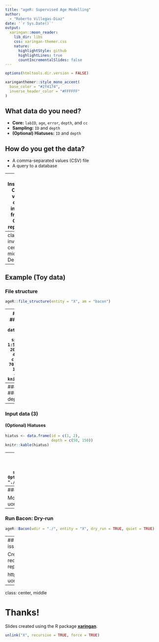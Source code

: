 ```yaml
---
title: "ageR: Supervised Age Modelling"
author: 
  - "Roberto Villegas-Diaz"
date: '`r Sys.Date()`'
output:
  xaringan::moon_reader:
    lib_dir: libs
    css: xaringan-themer.css
    nature:
      highlightStyle: github
      highlightLines: true
      countIncrementalSlides: false
---
```


```r
options(htmltools.dir.version = FALSE)
```

```r
xaringanthemer::style_mono_accent(
  base_color = "#2f4174",
  inverse_header_color = "#FFFFFF"
)
```
## What data do you need?
- __Core:__ `labID`, `age`, `error`, `depth`, and `cc`
- __Sampling:__ `ID` and `depth`
- __(Optional) Hiatuses:__ `ID` and `depth`

## How do you get the data?
- A comma-separated values (CSV) file
- A query to a database

---
## Installation
Current version can be installed from the GitHub repository:
```r
install.packages("remotes")
remotes::install_github("special-uor/ageR")
```

To verify you are running the latest version, run the following command:
```r
?ageR
```

---
class: inverse, center, middle
# Demo

---
## Example (Toy data)
### File structure
```r
ageR::file_structure(entity = "X", am = "bacon")
```

---
### Input data
#### Core data
```r
core <- data.frame(labID = paste0("X", sprintf("%03d", 1:5)),
                   age = c(50, 200, 1150, 2060, 4050),
                   error = c(10, 15, 5, 1, 70),
                   depth = c(5, 100, 230, 300, 450),
                   cc = 1)
knitr::kable(core)
```

---
### Input data (2)
#### Sampling depths
```r
sample_depths <- data.frame(id = 1:100,
                            depth = seq(0, 500, length.out = 100))
knitr::kable(head(sample_depths))
```

---
### Input data (3)
#### (Optional) Hiatuses
```r
hiatus <- data.frame(id = c(1, 2),
                     depth = c(50, 150))
knitr::kable(hiatus)
```
---
### Input data (4)
```r
ageR::create_input(data = list(sample_depths = sample_depths, 
                               core = core,
                               # Optional
                               hiatus = hiatus), 
                   wdir = "./", 
                   entity = "X",
                   am = "bacon")
```

---
### Run Bacon
```r
ageR::Bacon(wdir = "./", 
            entity = "X", 
            # Optional parameters
            cpus = 1,
            postbomb = 0,
            cc = 0,
            seed = NA,
            alt_depths = NULL,
            quiet = FALSE,
            acc_step = 5,
            acc_lower = NULL,
            acc_upper = NULL,
            thick_step = 5,
            thick_lower = NULL,
            thick_upper = NULL,
            dry_run = FALSE,
            ...)
```

More details: https://special-uor.github.io/ageR/reference/Bacon
---
### Run Bacon: Dry-run
```r
ageR::Bacon(wdir = "./", entity = "X", dry_run = TRUE, quiet = TRUE)
```
<!-- ## Example -->
<!-- ```{r, eval = TRUE} -->
<!-- `%>%` <- dplyr::`%>%` -->
<!-- conn <- dabr::open_conn_mysql("RPD-latest") -->
<!-- query <- paste0("SELECT entity_name,  -->
<!--                         entity.ID_ENTITY AS entity_id,  -->
<!--                         lab_number AS labID,  -->
<!--                         age_C14 AS age,  -->
<!--                         error,  -->
<!--                         avg_depth*100 AS depth,  -->
<!--                         date_type,  -->
<!--                         thickness -->
<!--                   FROM date_info INNER JOIN entity -->
<!--                   ON date_info.ID_ENTITY = entity.ID_ENTITY -->
<!--                   WHERE latitude >= 45") -->
<!-- rpd <- dabr::select(conn, query, quiet = TRUE) -->
<!-- rpd <- rpd %>% -->
<!--   dplyr::filter(!is.na(age)) %>% -->
<!--   dplyr::filter(!is.na(error)) %>% -->
<!--   dplyr::filter(!is.na(depth)) %>% -->
<!--   dplyr::mutate(error =  ifelse(error <= 0, 1, error)) %>% -->
<!--   dplyr::arrange(depth) %>% -->
<!--   dplyr::mutate(cc = ifelse(grepl("*carbon", date_type), 1, 0)) -->
<!-- ``` -->

---
## Wishlist (aka GitHub issues)

Create new "Issues" to request new features, report an error, etc.

https://github.com/special-uor/ageR/issues

---
class: center, middle

# Thanks!

Slides created using the R package [**xaringan**](https://github.com/yihui/xaringan).

```r
unlink("X", recursive = TRUE, force = TRUE)
```
